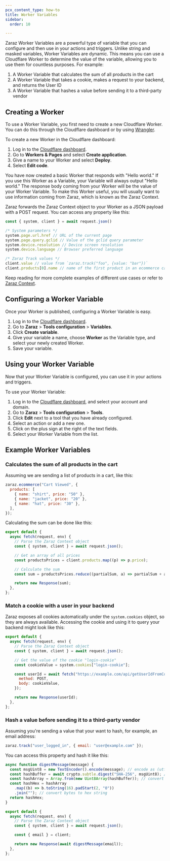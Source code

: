 ```yaml
---
pcx_content_type: how-to
title: Worker Variables
sidebar:
  order: 10

---
```


Zaraz Worker Variables are a powerful type of variable that you can configure and then use in your actions and triggers. Unlike string and masked variables, Worker Variables are dynamic. This means you can use a Cloudflare Worker to determine the value of the variable, allowing you to use them for countless purposes. For example:

1. A Worker Variable that calculates the sum of all products in the cart
2. A Worker Variable that takes a cookie, makes a request to your backend, and returns the User ID
3. A Worker Variable that hashes a value before sending it to a third-party vendor

## Creating a Worker

To use a Worker Variable, you first need to create a new Cloudflare Worker. You can do this through the Cloudflare dashboard or by using [Wrangler](/workers/get-started/guide/).

To create a new Worker in the Cloudflare dashboard:

1. Log in to the [Cloudflare dashboard](https://dash.cloudflare.com/).
2. Go to **Workers & Pages** and select **Create application**.
3. Give a name to your Worker and select **Deploy**.
4. Select **Edit code**.

You have now created a basic Worker that responds with "Hello world." If you use this Worker as a Variable, your Variable will always output "Hello world." The response body coming from your Worker will be the value of your Worker Variable. To make this Worker useful, you will usually want to use information coming from Zaraz, which is known as the Zaraz Context.

Zaraz forwards the Zaraz Context object to your Worker as a JSON payload with a POST request. You can access any property like this:

```js
const { system, client } = await request.json()

/* System parameters */
system.page.url.href // URL of the current page
system.page.query.gclid // Value of the gclid query parameter
system.device.resolution // Device screen resolution
system.device.language // Browser preferred language

/* Zaraz Track values */
client.value // value from `zaraz.track("foo", {value: "bar"})`
client.products[0].name // name of the first product in an ecommerce call
```

Keep reading for more complete examples of different use cases or refer to [Zaraz Context](/zaraz/reference/context/).

## Configuring a Worker Variable

Once your Worker is published, configuring a Worker Variable is easy.

1. Log in to the [Cloudflare dashboard](https://dash.cloudflare.com/).
2. Go to **Zaraz** > **Tools configuration** > **Variables**.
3. Click **Create variable**.
4. Give your variable a name, choose **Worker** as the Variable type, and select your newly created Worker.
5. Save your variable.

## Using your Worker Variable

Now that your Worker Variable is configured, you can use it in your actions and triggers.

To use your Worker Variable:

1. Log in to the [Cloudflare dashboard](https://dash.cloudflare.com/), and select your account and domain.
2. Go to **Zaraz** > **Tools configuration** > **Tools**.
3. Click **Edit** next to a tool that you have already configured.
4. Select an action or add a new one.
5. Click on the plus sign at the right of the text fields.
6. Select your Worker Variable from the list.

## Example Worker Variables

### Calculates the sum of all products in the cart

Assuming we are sending a list of products in a cart, like this:

```js
zaraz.ecommerce("Cart Viewed", {
  products: [
    { name: "shirt", price: "50" },
    { name: "jacket", price: "20" },
    { name: "hat", price: "30" },
  ],
});
```

Calculating the sum can be done like this:

```js
export default {
  async fetch(request, env) {
    // Parse the Zaraz Context object
    const { system, client } = await request.json();

    // Get an array of all prices
    const productsPrices = client.products.map((p) => p.price);

    // Calculate the sum
    const sum = productsPrices.reduce((partialSum, a) => partialSum + a, 0);

    return new Response(sum);
  },
};
```

### Match a cookie with a user in your backend

Zaraz exposes all cookies automatically under the `system.cookies` object, so they are always available. Accessing the cookie and using it to query your backend might look like this:

```js
export default {
  async fetch(request, env) {
    // Parse the Zaraz Context object
    const { system, client } = await request.json();

    // Get the value of the cookie "login-cookie"
    const cookieValue = system.cookies["login-cookie"];

    const userId = await fetch("https://example.com/api/getUserIdFromCookie", {
      method: POST,
      body: cookieValue,
    });

    return new Response(userId);
  },
};
```

### Hash a value before sending it to a third-party vendor

Assuming you're sending a value that your want to hash, for example, an email address:

```js
zaraz.track("user_logged_in", { email: "user@example.com" });
```

You can access this property and hash it like this:

```js
async function digestMessage(message) {
  const msgUint8 = new TextEncoder().encode(message); // encode as (utf-8) Uint8Array
  const hashBuffer = await crypto.subtle.digest("SHA-256", msgUint8); // hash the message
  const hashArray = Array.from(new Uint8Array(hashBuffer)); // convert buffer to byte array
  const hashHex = hashArray
    .map((b) => b.toString(16).padStart(2, "0"))
    .join(""); // convert bytes to hex string
  return hashHex;
}

export default {
  async fetch(request, env) {
    // Parse the Zaraz Context object
    const { system, client } = await request.json();

    const { email } = client;

    return new Response(await digestMessage(email));
  },
};
```
